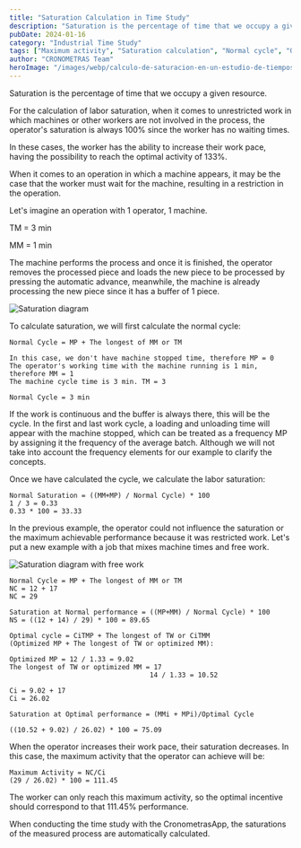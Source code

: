 ```yaml
---
title: "Saturation Calculation in Time Study"
description: "Saturation is the percentage of time that we occupy a given resource. Learn how to calculate labor saturation in different work scenarios with and without restrictions."
pubDate: 2024-01-16
category: "Industrial Time Study"
tags: ["Maximum activity", "Saturation calculation", "Normal cycle", "Optimal cycle", "CronometrasApp", "Time study", "Performance incentives", "Machine operations", "Saturation", "Restricted work"]
author: "CRONOMETRAS Team"
heroImage: "/images/webp/calculo-de-saturacion-en-un-estudio-de-tiempos.webp"
---
```




Saturation is the percentage of time that we occupy a given resource.

For the calculation of labor saturation, when it comes to unrestricted work in which machines or other workers are not involved in the process, the operator's saturation is always 100% since the worker has no waiting times.

In these cases, the worker has the ability to increase their work pace, having the possibility to reach the optimal activity of 133%.

When it comes to an operation in which a machine appears, it may be the case that the worker must wait for the machine, resulting in a restriction in the operation.

Let's imagine an operation with 1 operator, 1 machine.

TM = 3 min

MM = 1 min

The machine performs the process and once it is finished, the operator removes the processed piece and loads the new piece to be processed by pressing the automatic advance, meanwhile, the machine is already processing the new piece since it has a buffer of 1 piece.

<img src="/images/webp/default.webp" alt="Saturation diagram" ismap />

To calculate saturation, we will first calculate the normal cycle:

```
Normal Cycle = MP + The longest of MM or TM

In this case, we don't have machine stopped time, therefore MP = 0
The operator's working time with the machine running is 1 min, therefore MM = 1
The machine cycle time is 3 min. TM = 3

Normal Cycle = 3 min
```

If the work is continuous and the buffer is always there, this will be the cycle. In the first and last work cycle, a loading and unloading time will appear with the machine stopped, which can be treated as a frequency MP by assigning it the frequency of the average batch. Although we will not take into account the frequency elements for our example to clarify the concepts.

Once we have calculated the cycle, we calculate the labor saturation:

```
Normal Saturation = ((MM+MP) / Normal Cycle) * 100
1 / 3 = 0.33
0.33 * 100 = 33.33
```

In the previous example, the operator could not influence the saturation or the maximum achievable performance because it was restricted work. Let's put a new example with a job that mixes machine times and free work.

<img src="/images/webp/default.webp" alt="Saturation diagram with free work" ismap />

```
Normal Cycle = MP + The longest of MM or TM
NC = 12 + 17
NC = 29
```

```
Saturation at Normal performance = ((MP+MM) / Normal Cycle) * 100
NS = ((12 + 14) / 29) * 100 = 89.65
```

```
Optimal cycle = CiTMP + The longest of TW or CiTMM
(Optimized MP + The longest of TW or optimized MM):

Optimized MP = 12 / 1.33 = 9.02
The longest of TW or optimized MM = 17
                                   14 / 1.33 = 10.52

Ci = 9.02 + 17
Ci = 26.02
```

```
Saturation at Optimal performance = (MMi + MPi)/Optimal Cycle

((10.52 + 9.02) / 26.02) * 100 = 75.09
```

When the operator increases their work pace, their saturation decreases. In this case, the maximum activity that the operator can achieve will be:

```
Maximum Activity = NC/Ci
(29 / 26.02) * 100 = 111.45
```

The worker can only reach this maximum activity, so the optimal incentive should correspond to that 111.45% performance.

When conducting the time study with the CronometrasApp, the saturations of the measured process are automatically calculated.
